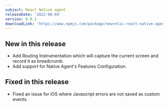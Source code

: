 ```yaml
---
subject: React Native agent
releaseDate: '2022-08-04'
version: 0.0.3
downloadLink: 'https://www.npmjs.com/package/newrelic-react-native-agent/v/0.0.3'
---
```



## New in this release
 
* Add Routing Instrumentation which will capture the current screen and record it as breadcrumb.
* Add support for Native Agent's Features Configuration.
 
 
## Fixed in this release
 
* Fixed an issue for iOS where Javascript errors are not saved as custom events.
